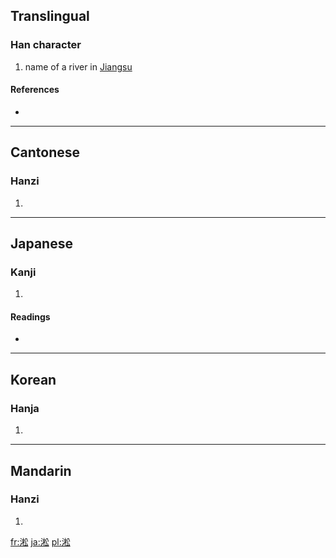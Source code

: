 ==Translingual==

===Han character===
{{Han char|rn=85|rad=水|as=08|sn=11|four=3813<sub>2</sub>|canj=水木金戈 (EDCI)}}

# name of a river in [[Jiangsu]]

====References====
* {{Han ref|kx=0630.090|dkj=17651|dj=1032.100|hdz=31643.010|uh=6DDE|ud=28126|bh=B253|bd=45651}}

----

==Cantonese==

===Hanzi===
{{yue-hanzi|jyut=|y=sung1}}

# {{defn|Cantonese|sort=水08}}

----

==Japanese==

===Kanji===
{{ja-kanji|grade=|rs=水08}}

# {{defn|Japanese|sort=水08}}

====Readings====
* {{ja-readings|on=[[しょう]] (shō), [[しゅ]] (shu)|kun=}}

----

==Korean==

===Hanja===
{{ko-hanja|hangeul=[[송]]|eumhun=|rv=song|mr=song|y=song}}

# {{defn|Korean|sort=水08}}

----

==Mandarin==

===Hanzi===
{{cmn-hanzi|pin=[[sōng]] ([[song1]])|wg=sung<sup>1</sup>}}

# {{defn|Mandarin|sort=水08}}

[[fr:淞]]
[[ja:淞]]
[[pl:淞]]